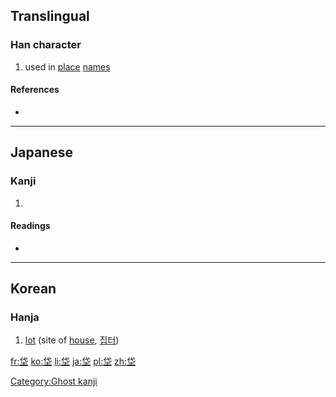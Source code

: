 ==Translingual==

===Han character===
{{Han char|rn=32|rad=土|as=05|sn=8|four=|canj=人心土 (OPG)|ids=⿱[[代]][[土]]}}

# used in [[place]] [[name]]s

====References====
* {{Han ref|kx=0227.271|dj=0463.150|hdz=10433.010|uh=5788|ud=22408}}

----

==Japanese==

===Kanji===
{{ja-kanji|grade=|rs=土05}}

# {{defn|lang=ja|sort=土05}}

====Readings====
* {{ja-readings|on=[[たい]] (tai)|kun=[[ぬた]] (nuta), [[ぬま]] (numa)}}

----

==Korean==

===Hanja===
{{ko-hanja|hangeul=대|rv=dae|mr=tae}}

# [[lot]] (site of [[house]], [[집터]])

[[Category:Ghost kanji]]

[[fr:垈]]
[[ko:垈]]
[[li:垈]]
[[ja:垈]]
[[pl:垈]]
[[zh:垈]]